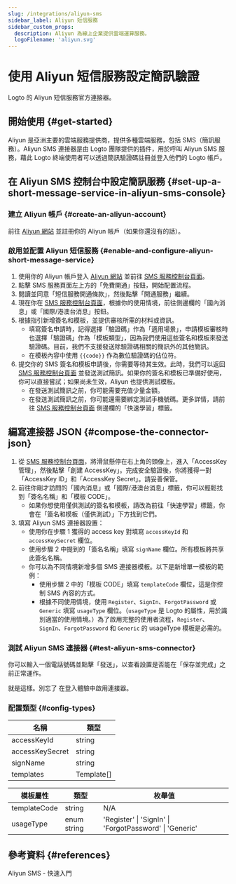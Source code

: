 ```yaml
---
slug: /integrations/aliyun-sms
sidebar_label: Aliyun 短信服務
sidebar_custom_props:
  description: Aliyun 為線上企業提供雲端運算服務。
  logoFilename: 'aliyun.svg'
---
```



# 使用 Aliyun 短信服務設定簡訊驗證

Logto 的 Aliyun 短信服務官方連接器。

<GuideTip />

## 開始使用 \{#get-started}

Aliyun 是亞洲主要的雲端服務提供商，提供多種雲端服務，包括 SMS（簡訊服務）。Aliyun SMS 連接器是由 Logto 團隊提供的插件，用於呼叫 Aliyun SMS 服務，藉此 Logto 終端使用者可以透過簡訊驗證碼註冊並登入他們的 Logto 帳戶。

## 在 Aliyun SMS 控制台中設定簡訊服務 \{#set-up-a-short-message-service-in-aliyun-sms-console}

### 建立 Aliyun 帳戶 \{#create-an-aliyun-account}

前往 [Aliyun 網站](https://cn.aliyun.com/) 並註冊你的 Aliyun 帳戶（如果你還沒有的話）。

### 啟用並配置 Aliyun 短信服務 \{#enable-and-configure-aliyun-short-message-service}

1. 使用你的 Aliyun 帳戶登入 [Aliyun 網站](https://cn.aliyun.com/) 並前往 [SMS 服務控制台頁面](https://www.aliyun.com/product/sms)。
2. 點擊 SMS 服務頁面左上方的「免費開通」按鈕，開始配置流程。
3. 閱讀並同意「短信服務開通條款」，然後點擊「開通服務」繼續。
4. 現在你在 [SMS 服務控制台頁面](https://dysms.console.aliyun.com/overview)，根據你的使用情境，前往側邊欄的「國內消息」或「國際/港澳台消息」按鈕。
5. 根據指引新增簽名和模板，並提供審核所需的材料或資訊。
   - 填寫簽名申請時，記得選擇「驗證碼」作為「適用場景」，申請模板審核時也選擇「驗證碼」作為「模板類型」，因為我們使用這些簽名和模板來發送驗證碼。目前，我們不支援發送除驗證碼相關的簡訊外的其他簡訊。
   - 在模板內容中使用 `{{code}}` 作為數位驗證碼的佔位符。
6. 提交你的 SMS 簽名和模板申請後，你需要等待其生效。此時，我們可以返回 [SMS 服務控制台頁面](https://dysms.console.aliyun.com/overview) 並發送測試簡訊。如果你的簽名和模板已準備好使用，你可以直接嘗試；如果尚未生效，Aliyun 也提供測試模板。
   - 在發送測試簡訊之前，你可能需要充值少量金額。
   - 在發送測試簡訊之前，你可能還需要綁定測試手機號碼。更多詳情，請前往 [SMS 服務控制台頁面](https://dysms.console.aliyun.com/overview) 側邊欄的「快速學習」標籤。

## 編寫連接器 JSON \{#compose-the-connector-json}

1. 從 [SMS 服務控制台頁面](https://dysms.console.aliyun.com/overview)，將滑鼠懸停在右上角的頭像上，進入「AccessKey 管理」，然後點擊「創建 AccessKey」。完成安全驗證後，你將獲得一對「AccessKey ID」和「AccessKey Secret」。請妥善保管。
2. 前往你剛才訪問的「國內消息」或「國際/港澳台消息」標籤，你可以輕鬆找到「簽名名稱」和「模板 CODE」。
   - 如果你想使用僅供測試的簽名和模板，請改為前往「快速學習」標籤，你會在「簽名和模板（僅供測試）」下方找到它們。
3. 填寫 Aliyun SMS 連接器設置：
   - 使用你在步驟 1 獲得的 access key 對填寫 `accessKeyId` 和 `accessKeySecret` 欄位。
   - 使用步驟 2 中提到的「簽名名稱」填寫 `signName` 欄位。所有模板將共享此簽名名稱。
   - 你可以為不同情境新增多個 SMS 連接器模板。以下是新增單一模板的範例：
     - 使用步驟 2 中的「模板 CODE」填寫 `templateCode` 欄位，這是你控制 SMS 內容的方式。
     - 根據不同使用情境，使用 `Register`、`SignIn`、`ForgotPassword` 或 `Generic` 填寫 `usageType` 欄位。（`usageType` 是 Logto 的屬性，用於識別適當的使用情境。）為了啟用完整的使用者流程，`Register`、`SignIn`、`ForgotPassword` 和 `Generic` 的 usageType 模板是必需的。

### 測試 Aliyun SMS 連接器 \{#test-aliyun-sms-connector}

你可以輸入一個電話號碼並點擊「發送」，以查看設置是否能在「保存並完成」之前正常運作。

就是這樣。別忘了 <MainSiteUrl href="/connectors/sms-connectors/#enable-phone-number-sign-up-or-sign-in">在登入體驗中啟用連接器</MainSiteUrl>。

### 配置類型 \{#config-types}

| 名稱            | 類型       |
| --------------- | ---------- |
| accessKeyId     | string     |
| accessKeySecret | string     |
| signName        | string     |
| templates       | Template[] |

| 模板屬性     | 類型        | 枚舉值                                                  |
| ------------ | ----------- | ------------------------------------------------------- |
| templateCode | string      | N/A                                                     |
| usageType    | enum string | 'Register' \| 'SignIn' \| 'ForgotPassword' \| 'Generic' |

## 參考資料 \{#references}

<Url href="https://dysms.console.aliyun.com/quickstart">Aliyun SMS - 快速入門</Url>
